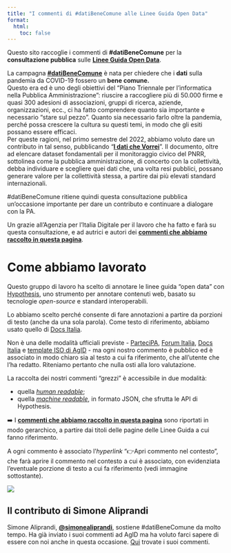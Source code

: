 ```yaml
---
title: "I commenti di #datiBeneComune alle Linee Guida Open Data"
format:
  html:
    toc: false
---
```


Questo sito raccoglie i commenti di **#datiBeneComune** per la **consultazione pubblica** sulle [**Linee Guida Open Data**](https://docs.italia.it/AgID/documenti-in-consultazione/lg-opendata-docs/it/bozza/intro_consultazione.html).

La campagna [**\#datiBeneComune**](https://www.datibenecomune.it/) è nata per chiedere che i **dati** sulla pandemia da COVID-19 fossero un **bene comune.**
<br>Questo era ed è uno degli obiettivi del "Piano Triennale per l'informatica nella Pubblica Amministrazione": riuscire a raccogliere più di 50.000 firme e quasi 300 adesioni di associazioni, gruppi di ricerca, aziende, organizzazioni, ecc., ci ha fatto comprendere quanto sia importante e necessario "stare sul pezzo".
Quanto sia necessario farlo oltre la pandemia, perché possa crescere la cultura su questi temi, in modo che gli esiti possano essere efficaci.
<br>Per queste ragioni, nel primo semestre del 2022, abbiamo voluto dare un contributo in tal senso, pubblicando "[**I dati che Vorrei**](https://vorrei.datibenecomune.it/dati-che-vorrei/)". Il documento, oltre ad elencare dataset fondamentali per il monitoraggio civico del PNRR, sottolinea come la pubblica amministrazione, di concerto con la collettività, debba individuare e scegliere quei dati che, una volta resi pubblici, possano generare valore per la collettività stessa, a partire dai più elevati standard internazionali.

#datiBeneComune ritiene quindi questa consultazione pubblica un'occasione importante per dare un contributo e continuare a dialogare con la PA.

Un grazie all'Agenzia per l’Italia Digitale per il lavoro che ha fatto e farà su questa consultazione, e ad autrici e autori dei [**commenti che abbiamo raccolto in questa pagina**](commenti.qmd).

# Come abbiamo lavorato

Questo gruppo di lavoro ha scelto di annotare le linee guida "open data" con [Hypothesis](https://web.hypothes.is/), uno strumento per annotare contenuti web, basato su tecnologie *open-source* e standard interoperabili.

Lo abbiamo scelto perché consente di fare annotazioni a partire da porzioni di testo (anche da una sola parola).
Come testo di riferimento, abbiamo usato quello di [Docs Italia](https://docs.italia.it/AgID/documenti-in-consultazione/lg-opendata-docs/it/bozza/index.html).

Non è una delle modalità ufficiali previste - [ParteciPA](https://partecipa.gov.it/processes/linee-guida-open-data?locale=it), [Forum Italia](https://forum.italia.it/c/documenti-in-consultazione/linee-guida-open-data/86), [Docs Italia](https://docs.italia.it/AgID/documenti-in-consultazione/lg-opendata-docs/it/bozza/index.html) e [template ISO di AgID](https://dati.gov.it/LG_consultazione) - ma ogni nostro commento è pubblico ed è associato in modo chiaro sia al testo a cui fa riferimento, che all'utente che l'ha redatto. Riteniamo pertanto che nulla osti alla loro valutazione.

La raccolta dei nostri commenti "grezzi" è accessibile in due modalità:

  - quella [*human readable*](https://hypothes.is/search?q=url:https://docs.italia.it/AgID/documenti-in-consultazione/lg-opendata-docs/*);
  - quella [*machine readable*](https://api.hypothes.is/api/search?limit=199&wildcard_uri=https://docs.italia.it/AgID/documenti-in-consultazione/lg-opendata-docs/*), in formato JSON, che sfrutta le API di Hypothesis.

➡️ I [**commenti che abbiamo raccolto in questa pagina**](commenti.qmd) sono riportati in modo gerarchico, a partire dai titoli delle pagine delle Linee Guida a cui fanno riferimento.

A ogni commento è associato l’*hyperlink* “👉Apri commento nel contesto”, che farà aprire il commento nel contesto a cui è associato, con evidenziata l'eventuale porzione di testo a cui fa riferimento (vedi immagine sottostante).

![](imgs/hypothesis.png)

## Il contributo di Simone Aliprandi

Simone Aliprandi, [**@simonealiprandi**](https://twitter.com/simonealiprandi), sostiene #datiBeneComune da molto tempo. Ha già inviato i suoi commenti ad AgID ma ha voluto farci sapere di essere con noi anche in questa occasione. [Qui](risorse/aliprandi_commenti_LG-Open-Data.odt) trovate i suoi commenti.


